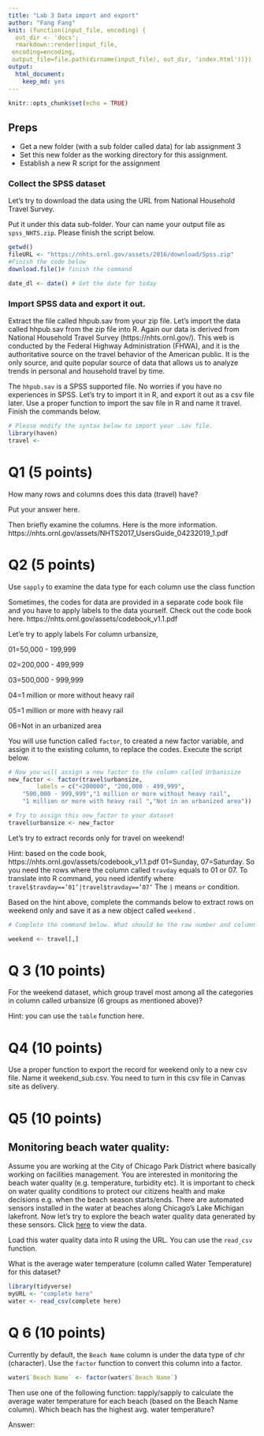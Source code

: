 ```yaml
---
title: "Lab 3 Data import and export"
author: "Fang Fang"
knit: (function(input_file, encoding) {
  out_dir <- 'docs';
  rmarkdown::render(input_file,
 encoding=encoding,
 output_file=file.path(dirname(input_file), out_dir, 'index.html'))})
output: 
  html_document: 
    keep_md: yes
---
```


```r
knitr::opts_chunk$set(echo = TRUE)
```

## Preps
- Get a new folder (with a sub folder called data) for lab assignment 3
- Set this new folder as the working directory for this assignment. 
- Establish a new R script for the assignment


### Collect the SPSS dataset 

 
Let's try to download the data using the URL from National Household Travel Survey. 

Put it under this data sub-folder. Your can name your output file as `spss_NHTS.zip`. Please finish the script below. 

```r
getwd()
fileURL <- "https://nhts.ornl.gov/assets/2016/download/Spss.zip"
#Finish the code below
download.file()# finish the command

date_dl <- date() # Get the date for today
```


### Import SPSS data and export it out. 
Extract the file called hhpub.sav from your zip file. Let's import the data called hhpub.sav from the zip file into R. Again our data is derived from National Household Travel Survey (https://nhts.ornl.gov/). This web is conducted by the Federal Highway Administration (FHWA), and it is the authoritative source on the travel behavior of the American public. It is the only source, and quite popular source of data that allows us to analyze trends in personal and household travel by time. 

The `hhpub.sav` is a SPSS supported file. No worries if you have no experiences in SPSS. Let's try to import it in R, and export it out as a csv file later. Use a proper function to import the sav file in R and name it travel. Finish the commands below. 

```r
# Please modify the syntax below to import your .sav file. 
library(haven)
travel <- 


```
# Q1  (5 points)
How many rows and columns does this data (travel) have? 

Put your answer here. 

Then briefly examine the columns. Here is the more information.
https://nhts.ornl.gov/assets/NHTS2017_UsersGuide_04232019_1.pdf

# Q2 (5 points)
Use `sapply` to examine the data type for each column use the class function



Sometimes, the codes for data are provided in a separate code book file and you have to apply labels to the data yourself. 
Check out the code book here. https://nhts.ornl.gov/assets/codebook_v1.1.pdf

Let'e try to apply labels
For column urbansize, 

01=50,000 - 199,999 

02=200,000 - 499,999 

03=500,000 - 999,999 

04=1 million or more without heavy rail 

05=1 million or more with heavy rail

06=Not in an urbanized area 


You will use function called `factor`, to created a new factor variable, and assign it to the existing column, to replace the codes. Execute the script below. 

```r
# Now you will assign a new factor to the column called Urbanisize
new_factor <- factor(travel$urbansize, 
        labels = c("<200000", "200,000 - 499,999", 
    "500,000 - 999,999","1 million or more without heavy rail",
    "1 million or more with heavy rail ","Not in an urbanized area"))

# Try to assign this new_factor to your dataset
travel$urbansize <- new_factor
```


Let's try to extract records only for travel on weekend!

Hint: based on the code book, https://nhts.ornl.gov/assets/codebook_v1.1.pdf
01=Sunday, 07=Saturday. So you need the rows where the column called `travday` equals to 01 or 07. To translate into R command, you need identify where `travel$travday==’01’|travel$travday==’07’ ` The `|` means `or` condition. 

Based on the hint above, complete the commands below to extract rows on weekend only and save it as a new object called `weekend` .

```r
# Complete the command below. What should be the row number and column number when subsetting? 

weekend <- travel[,]


```

# Q 3 (10 points)

For the weekend dataset, which group travel most among all the categories in column called urbansize (6 groups as mentioned above)?

Hint: you can use the `table` function here. 

# Q4 (10 points)

Use a proper function to export the record for weekend only to a new csv file. Name it weekend_sub.csv. You need to turn in this csv file in Canvas site as delivery. 


# Q5 (10 points)
## Monitoring beach water quality: 

Assume you are working at the City of Chicago Park District where basically working on facilities management. You are interested in monitoring the beach water quality (e.g. temperature, turbidity etc). It is important to check on water quality conditions to protect our citizens health and make decisions e.g. when the beach season starts/ends. There are automated sensors installed in the water at beaches along Chicago's Lake Michigan lakefront. Now let's try to explore the beach water quality data generated by these sensors. Click [here](https://data.cityofchicago.org/Parks-Recreation/Beach-Water-Quality-Automated-Sensors/qmqz-2xku/data) to view the data. 



Load this water quality data into R using the URL. You can use the `read_csv` function.  

What is the average water temperature  (column called Water Temperature) for this dataset? 

```r
library(tidyverse)
myURL <- "complete here"
water <- read_csv(complete here)


```

# Q 6  (10 points)

Currently by default, the `Beach Name` column is under the data type of chr (character). Use the `factor` function to convert this column into a factor. 
```r
water$`Beach Name` <- factor(water$`Beach Name`)

```

Then use one of the following function: tapply/sapply to calculate the average water temperature for each beach (based on the Beach Name column). Which beach has the highest avg. water temperature? 

Answer:

















